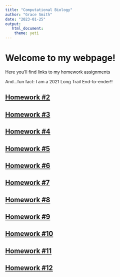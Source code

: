 ```yaml
---
title: "Computational Biology"
author: "Grace Smith"
date: "2023-01-25"
output: 
   html_document:
    theme: yeti
---
```


# Welcome to my webpage!

Here you'll find links to my homework assignments

And...fun fact: I am a 2021 Long Trail End-to-ender!!


## [Homework #2](newpage.html)

## [Homework #3](homework3.html)

## [Homework #4](homework4.html)

## [Homework #5](homework5.html)

## [Homework #6](homework6.html)

## [Homework #7](homework7.html)

## [Homework #8](homework8.html)

## [Homework #9](homework9.html)

## [Homework #10](homework10.html)

## [Homework #11](homework11.html)

## [Homework #12](homework12.html)



